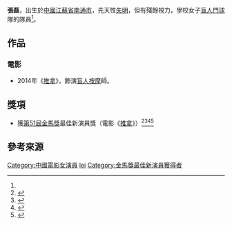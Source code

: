 {{Otheruses|subject=中國女演員|other=同名人物|張磊}}
{{藝人
|姓名 = 張磊
|類型 = 女演員
|圖片 =
|圖片尺寸 = 
|圖片簡介 = 
|英文名 = 
|暱稱 = 
|其他藝名 = 
|國籍 = {{PRC}}
|民族 = 漢族
|籍貫 = 
|出生日期 = {{birth_date_and_age|1990|1|1}}
|出生地點 = {{CHN}}[[江蘇省|江蘇省]][[南通市|南通市]]
|逝世日期 = 
|逝世地點 = 
|職業 = [[演員|演員]]
|語言 = [[普通話|普通話]]
|教育程度 = [[南京市盲人學校|南京市盲人學校]]<ref name="jstv-20141220">{{cite news | title = 南通盲女张磊：《推拿》归来 免费培训幼儿按摩 | publisher = 江苏网络电视台 | url = http://inews.jstv.com/art/d/20141220/74342.shtml | date = 2014-12-20 | author = 范涤青 | accessdate = 2015-10-05 | language = zh-cn | deadurl = yes | archiveurl = https://web.archive.org/web/20151005032630/http://inews.jstv.com/art/d/20141220/74342.shtml | archivedate = 2015-10-05 }}</ref>
|宗教信仰 =
|配偶 = 
|兒女 = 
|父母 = 
|音樂類型 = 
|演奏樂器 = 
|出身地 = 
|出道作 = 
|出道年分 = 
|代表作 = 電影《[[推拿_(電影)|推拿]]》
|活躍年代 = 
|唱片公司 = 
|經紀公司 = 
|網站 = 
|相關團體 = 
|獎項 = {{awards|name=[[金馬獎|金馬獎]]|award=最佳新演員 |year=2014年 |title=《[[推拿_(電影)|推拿]]》 |role=小孔}}
|IMDb = 
}}

'''張磊'''{{BD|1990年|||catIdx=Z}}，出生於[[中國|中國]][[江蘇省|江蘇省]][[南通市|南通市]]，先天性[[失明|失明]]，但有殘餘視力，學校女子[[盲人門球|盲人門球]]隊的隊員<ref name="jstv-20141220"/>。

== 作品 ==
=== 電影 ===
* 2014年《[[推拿_(電影)|推拿]]》，飾演[[盲人|盲人]][[按摩|按摩]]師。{{r|appledaily-2014-36224497}}

== 獎項 ==
* 獲[[第51屆金馬獎|第51屆金馬獎]]最佳新演員獎（電影《[[推拿_(電影)|推拿]]》）<ref>{{cite news | title = 金馬51／「最佳新演員」張磊：怎麼會是我！ | publisher = 今日新聞 | url = http://www.nownews.com/n/2014/11/22/1517685 | date = 2014-11-22 | author = 翁新涵 | accessdate = 2015-10-05 | language = zh-hant | archive-date = 2015-05-01 | archive-url = https://web.archive.org/web/20150501175942/http://www.nownews.com/n/2014/11/22/1517685 | dead-url = no }}</ref><ref>{{cite news | title = 金馬入圍／新任「謀女郎」、曹佑寧、許瑋甯大對決 | publisher = 今日新聞 | url = http://www.nownews.com/n/2014/11/21/1506718 | date = 2014-11-21 | author = 王麗娟 | accessdate = 2015-10-05 | language = zh-hant | archive-date = 2015-10-27 | archive-url = https://web.archive.org/web/20151027211618/http://www.nownews.com/n/2014/11/21/1506718 | dead-url = no }}</ref><ref name="appledaily-2014-36224497">{{cite news | title = 視障女張磊 爆冷奪新人獎 | publisher = 蘋果日報 | url = http://ent.appledaily.com.tw/enews/article/entertainment/20141123/36224497 | date = 2014-11-23 | author = 陳意佳 | accessdate = 2015-10-05 | language = zh-hant | archive-date = 2015-10-05 | archive-url = https://web.archive.org/web/20151005144830/http://ent.appledaily.com.tw/enews/article/entertainment/20141123/36224497 | dead-url = no }}</ref><ref>{{cite news | title = 視障張磊演推拿 親密戲好掙扎 | publisher = 中央社 | url = http://www.cna.com.tw/news/amov/201411220375-1.aspx | date = 2014-11-22 | author = 王靖怡 | accessdate = 2015-10-05 | language = zh-hant | archive-date = 2015-10-05 | archive-url = https://web.archive.org/web/20151005074130/http://www.cna.com.tw/news/amov/201411220375-1.aspx | dead-url = no }}</ref>

== 參考來源 ==
{{reflist|1|refs=
}}

{{金馬獎最佳新演員|第51屆}}
{{华语电影传媒大奖最佳新演員}}
{{DEFAULTSORT:zhang lei}}
[[Category:中國電影女演員|Category:中國電影女演員]]
[[Category:張姓|lei]]
[[Category:金馬獎最佳新演員獲得者|Category:金馬獎最佳新演員獲得者]]